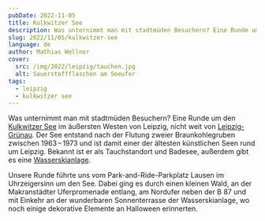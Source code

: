 ```yaml
---
pubDate: 2022-11-05
title: Kulkwitzer See
description: Was unternimmt man mit stadtmüden Besuchern? Eine Runde um den Kulkwitzer See im äußersten Westen von Leipzig, nicht weit von Leipzig-Grünau. Der See entstand nach der Flutung zweier Braunkohlegruben zwischen 1963&thinsp;&ndash;&thinsp;1973 und ist damit einer der ältesten künstlichen Seen rund um Leipzig. Bekannt ist er als Tauchstandort und Badesee, außerdem gibt es eine Wasserskianlage.
slug: 2022/11/05/kulkwitzer-see
language: de
author: Mathias Wellner
cover:
  src: /img/2022/leipzig/tauchen.jpg
  alt: Sauerstoffflaschen am Seeufer
tags:
  - leipzig
  - kulkwitzer see
---
```



Was unternimmt man mit stadtmüden Besuchern? Eine Runde um den [Kulkwitzer See](https://www.leipzigseen.de/die-seen/kulkwitzer-see) im äußersten Westen von Leipzig, nicht weit von [Leipzig-Grünau](https://www.leipzig.de/bauen-und-wohnen/foerdergebiete/leipzig-gruenau). Der See entstand nach der Flutung zweier Braunkohlegruben zwischen 1963&thinsp;&ndash;&thinsp;1973 und ist damit einer der ältesten künstlichen Seen rund um Leipzig. Bekannt ist er als Tauchstandort und Badesee, außerdem gibt es eine [Wasserskianlage](https://www.wasserski-leipzig.de/).

<ResponsiveImage
  src="/img/2022/leipzig/tauchen.jpg"
  alt="Sauerstoffflaschen zum Tauchen"
  aspectRatio="4:3"
/>

Unsere Runde führte uns vom Park-and-Ride-Parkplatz Lausen im Uhrzeigersinn um den See. Dabei ging es durch einen kleinen Wald, an der Makranstädter Uferpromenade entlang, am Nordufer neben der B 87 und mit Einkehr an der wunderbaren Sonnenterrasse der Wasserskianlage, wo noch einige dekorative Elemente an Halloween erinnerten.

<ResponsiveImage
  src="/img/2022/leipzig/halloween.jpg"
  alt="Halloween"
  aspectRatio="4:3"
/>
